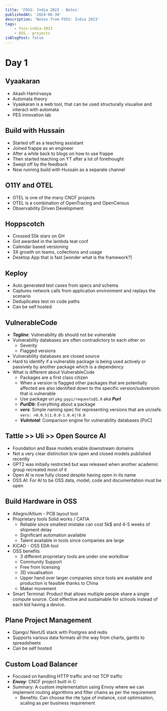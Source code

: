 ```yaml
---
title: 'FOSS: India 2023 - Notes'
publishedAt: '2024-06-30'
description: 'Notes from FOSS: India 2023'
tags:
    - foss-india-2023
    - OSS - projects
isBlogPost: false
---
```


# Day 1

## Vyaakaran
- Akash Hamirvasya
- Automata theory
- Vyaakaran is a web tool, that can be used structurally visualise and interact with automata 
- PES innovation lab

## Build with Hussain
- Started off as a teaching assistant
- Joined frappe as an engineer 
- After a while back to blogs on how to use frappe
- Then started teaching on YT after a lot of forethought 
- Swept off by the feedback
- Now running build with Hussain as a separate channel

## O11Y and OTEL
- OTEL is one of the many CNCF projects
- OTEL is a combination of OpenTracing and OpenCensus
- Observability Driven Development 

## Hoppscotch
- Crossed 55k stars on GH
- Got awarded in the lambda teat conf
- Calendar based versioning 
- 3X growth on teams, collections and usage
- Desktop App that is fast [wonder what is the framework?]

## Keploy
- Auto generated test cases from specs and schema
- Captures network calls from application environment and replays the scenario
- Deduplicates test on code paths
- Can be self hosted

## VulnerableCode
- ***Tagline***: Vulnerability db should not be vulnerable 
- Vulnerability databases are often contradictory to each other on 
  - Severity
  - Flagged versions
- Vulnerability databases are closed source 
- Hard to identify if a vulnerable package is being used actively or passively by another package which is a dependency 
- What is different about VulnerableCode
  - Packages are a first class citizen 
  - When a version is flagged other packages that are potentially affected are also identified down to the specific version/subversion that is vulnerable 
  - Use package uri `pkg:pypi/requests@1.0` aka ***Purl***
  - ***PurlDb***: Everything about a package
  - ***vers***: Simple naming spec for representing versions that are un/safe. `vers: >0.0.5|1.0.0-1.0.4|!0.8`
  - ***Vulntotal***: Comparison engine for vulnerability databases [PoC]

## Tattle >> Uli >> Open Source AI
- Foundation and Base models enable downstream domains
- Not a very clear distinction b/w open and closed models published recently 
- GPT2 was initially restricted but was released when another academic group recreated most of it
- Open AI is now fully closed despite having open in its name
- OSS AI: For AI to be OSS data, model, code and documentation must be open

## Build Hardware in OSS
- Allegro/Altium - PCB layout tool
- Proprietary tools Solid works / CATIA
  - Reliable since smallest mistake can cost 5k$ and 4-5 weeks of shipment delay
  - Significant automation available 
  - Talent available in tools since companies are large
- KiCAD - OSS EDA tool
- OSS benefits 
  - 3 different proprietary tools are under one workdlow
  - Community Support
  - Free from licensing 
  - 3D visualisation 
  - Upper hand over larger companies since tools are available and production is feasible thanks to China
  - Maker movement
- Smart Terminal: Product that allows multiple people share a single compute source. Cost effective and sustainable for schools instead of each kid having a device. 

## Plane Project Management
- Django/ NextJS stack with Postgres and redis
- Supports various data formats all the way from charts, gantts to spreadsheets 
- Can be self hosted

## Custom Load Balancer
- Focused on handling HTTP traffic and not TCP traffic
- ***Envoy***: CNCF project built in C
- Summary: A custom implementation using Envoy where we can implement routing algorithms and filter chains as per the requirement
  - Benefits: Can choose the rite type of instance, cost optimisation, scaling as per business requirement
